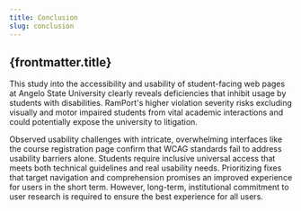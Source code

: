```yaml
---
title: Conclusion
slug: conclusion
---
```


## {frontmatter.title}

This study into the accessibility and usability of student-facing web pages at Angelo State University clearly reveals deficiencies that inhibit usage by students with disabilities. RamPort's higher violation severity risks excluding visually and motor impaired students from vital academic interactions and could potentially expose the university to litigation.

Observed usability challenges with intricate, overwhelming interfaces like the course registration page confirm that WCAG standards fail to address usability barriers alone. Students require inclusive universal access that meets both technical guidelines and real usability needs. Prioritizing fixes that target navigation and comprehension promises an improved experience for users in the short term. However, long-term, institutional commitment to user research is required to ensure the best experience for all users.